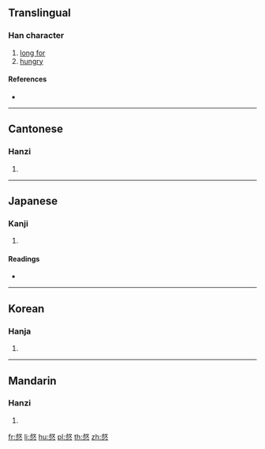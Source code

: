 ==Translingual==

===Han character===
{{Han char|rn=61|rad=心|as=08|sn=12|four=27334|canj=YEP|ids=⿱叔心}}

# [[long for]]
# [[hungry]]

====References====
* {{Han ref|kx=0389.290|dkj=10755|dj=0723.160|hdz=42310.050|uh=60C4|ud=24772|bh=D8FD|bd=55549}}

----

==Cantonese==

===Hanzi===
{{yue-hanzi|jyut=[[nik6]]|y=nik6}}

# {{defn|lang=yue|sort=心08}}

----

==Japanese==

===Kanji===
{{ja-kanji|grade=|rs=心08}}

# {{defn|lang=ja|sort=心08}}

====Readings====
* {{ja-readings|on=[[でき]] (deki)|kun=[[ひもじい]] (himojii)}}

----

==Korean==

===Hanja===
{{ko-hanja|hangeul=[[녁]], [[역]]|eumhun=|rv=nyeok, yeok|mr=nyŏk, yŏk|y=nyek, yek}}

# {{defn|lang=ko|sort=心08}}

----

==Mandarin==

===Hanzi===
{{cmn-hanzi|pin=[[nì]] ([[ni4]])|wg=ni<sup>4</sup>}}

# {{defn|lang=cmn|sort=心08}}

[[fr:惄]]
[[li:惄]]
[[hu:惄]]
[[pl:惄]]
[[th:惄]]
[[zh:惄]]